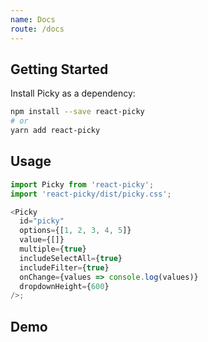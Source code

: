 ```yaml
---
name: Docs
route: /docs
---
```



## Getting Started

Install Picky as a dependency:

```bash
npm install --save react-picky
# or
yarn add react-picky
```

## Usage

```javascript
import Picky from 'react-picky';
import 'react-picky/dist/picky.css';

<Picky
  id="picky"
  options={[1, 2, 3, 4, 5]}
  value={[]}
  multiple={true}
  includeSelectAll={true}
  includeFilter={true}
  onChange={values => console.log(values)}
  dropdownHeight={600}
/>;
```

## Demo

<Demo />
